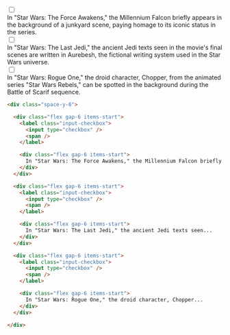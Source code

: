 
<DemoCard title="Checkbox con textos largos">

<div className="max-w-md space-y-6 mt-6">
	<div className="flex gap-6 items-start">
		<label className="input-checkbox">
			<input type="checkbox" />
			<span></span>
		</label>
		<div className="-top-1 relative">In "Star Wars: The Force Awakens," the Millennium Falcon briefly appears in the background of a junkyard scene, paying homage to its iconic status in the series.</div>
	</div>
	<div className="flex gap-6 items-start">
		<label className="input-checkbox">
			<input type="checkbox" />
			<span></span>
		</label>
		<div className="-top-1 relative">In "Star Wars: The Last Jedi," the ancient Jedi texts seen in the movie's final scenes are written in Aurebesh, the fictional writing system used in the Star Wars universe.</div>
	</div>
	<div className="flex gap-6 items-start">
		<label className="input-checkbox">
			<input type="checkbox" defaultChecked />
			<span></span>
		</label>
		<div className="-top-1 relative">In "Star Wars: Rogue One," the droid character, Chopper, from the animated series "Star Wars Rebels," can be spotted in the background during the Battle of Scarif sequence.</div>
	</div>
</div>

```html
<div class="space-y-6">

  <div class="flex gap-6 items-start">
    <label class="input-checkbox">
      <input type="checkbox" />
      <span />
    </label>

    <div class="flex gap-6 items-start">
      In "Star Wars: The Force Awakens," the Millennium Falcon briefly...
    </div>
  </div>

  <div class="flex gap-6 items-start">
    <label class="input-checkbox">
      <input type="checkbox" />
      <span />
    </label>

    <div class="flex gap-6 items-start">
      In "Star Wars: The Last Jedi," the ancient Jedi texts seen...
    </div>
  </div>

  <div class="flex gap-6 items-start">
    <label class="input-checkbox">
      <input type="checkbox" />
      <span />
    </label>

    <div class="flex gap-6 items-start">
      In "Star Wars: Rogue One," the droid character, Chopper...
    </div>
  </div>

</div>
```

</DemoCard>